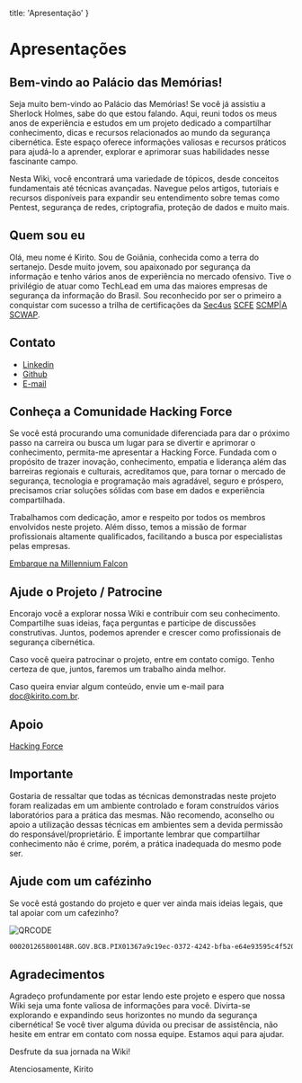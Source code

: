   title: 'Apresentação'
}

# Apresentações
## Bem-vindo ao Palácio das Memórias!

Seja muito bem-vindo ao Palácio das Memórias! Se você já assistiu a Sherlock Holmes, sabe do que estou falando. Aqui, reuni todos os meus anos de experiência e estudos em um projeto dedicado a compartilhar conhecimento, dicas e recursos relacionados ao mundo da segurança cibernética. Este espaço oferece informações valiosas e recursos práticos para ajudá-lo a aprender, explorar e aprimorar suas habilidades nesse fascinante campo.

Nesta Wiki, você encontrará uma variedade de tópicos, desde conceitos fundamentais até técnicas avançadas. Navegue pelos artigos, tutoriais e recursos disponíveis para expandir seu entendimento sobre temas como Pentest, segurança de redes, criptografia, proteção de dados e muito mais.

## Quem sou eu
Olá, meu nome é Kirito. Sou de Goiânia, conhecida como a terra do sertanejo. Desde muito jovem, sou apaixonado por segurança da informação e tenho vários anos de experiência no mercado ofensivo. Tive o privilégio de atuar como TechLead em uma das maiores empresas de segurança da informação do Brasil. Sou reconhecido por ser o primeiro a conquistar com sucesso a trilha de certificações da [Sec4us](https://sec4us.com.br/) [SCFE](https://sec4us.com.br/certificacao/scfe-sec4us-certified-forensics-expert/) [SCMP|A](https://sec4us.com.br/certificacao/scmpa-sec4us-certified-mobile-pentester-android/) [SCWAP](https://sec4us.com.br/certificacao/scwap-sec4us-certified-web-api-pentester/).

## Contato
* [Linkedin](https://www.linkedin.com/in/kiritorce/)
* [Github](https://github.com/kiritorce/)
* [E-mail](mailto:thiago@kirito.com.br)

## Conheça a Comunidade Hacking Force
Se você está procurando uma comunidade diferenciada para dar o próximo passo na carreira ou busca um lugar para se divertir e aprimorar o conhecimento, permita-me apresentar a Hacking Force. Fundada com o propósito de trazer inovação, conhecimento, empatia e liderança além das barreiras regionais e culturais, acreditamos que, para tornar o mercado de segurança, tecnologia e programação mais agradável, seguro e próspero, precisamos criar soluções sólidas com base em dados e experiência compartilhada.

Trabalhamos com dedicação, amor e respeito por todos os membros envolvidos neste projeto. Além disso, temos a missão de formar profissionais altamente qualificados, facilitando a busca por especialistas pelas empresas.

[Embarque na Millennium Falcon](https://discord.gg/vfMrNRtPze)

## Ajude o Projeto / Patrocine
Encorajo você a explorar nossa Wiki e contribuir com seu conhecimento. Compartilhe suas ideias, faça perguntas e participe de discussões construtivas. Juntos, podemos aprender e crescer como profissionais de segurança cibernética.

Caso você queira patrocinar o projeto, entre em contato comigo. Tenho certeza de que, juntos, faremos um trabalho ainda melhor.

Caso queira enviar algum conteúdo, envie um e-mail para [doc@kirito.com.br](mailto:doc@kirito.com.br).

## Apoio

[Hacking Force](https://hackingforce.com.br)

## Importante
Gostaria de ressaltar que todas as técnicas demonstradas neste projeto foram realizadas em um ambiente controlado e foram construídos vários laboratórios para a prática das mesmas. Não recomendo, aconselho ou apoio a utilização dessas técnicas em ambientes sem a devida permissão do responsável/proprietário. É importante lembrar que compartilhar conhecimento não é crime, porém, a prática inadequada do mesmo pode ser.

## Ajude com um cafézinho
Se você está gostando do projeto e quer ver ainda mais ideias legais, que tal apoiar com um cafezinho?

![QRCODE](/qrcode.png)

```bash
00020126580014BR.GOV.BCB.PIX01367a9c19ec-0372-4242-bfba-e64e93595c4f5204000053039865802BR5920THIAGO ALVES MARTINS6009SAO PAULO622605225iVUAR8QpXuihbcLBI6BcK63045116
``` 
## Agradecimentos
Agradeço profundamente por estar lendo este projeto e espero que nossa Wiki seja uma fonte valiosa de informações para você. Divirta-se explorando e expandindo seus horizontes no mundo da segurança cibernética! Se você tiver alguma dúvida ou precisar de assistência, não hesite em entrar em contato com nossa equipe. Estamos aqui para ajudar.

Desfrute da sua jornada na Wiki!

Atenciosamente,
Kirito